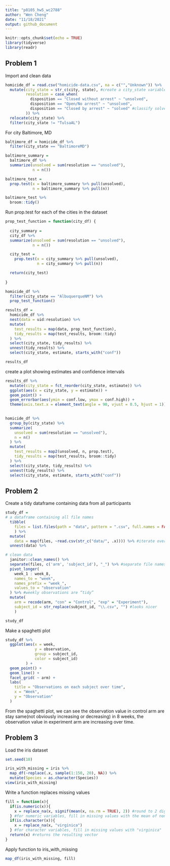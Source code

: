 ```yaml
---
title: "p8105_hw5_wc2788"
author: "Wen Cheng"
date: "11/18/2021"
output: github_document
---
```


```r
knitr::opts_chunk$set(echo = TRUE)
library(tidyverse)
library(readr)
```

## Problem 1
Import and clean data
```r
homicide_df = read.csv("homicide-data.csv", na = c("","Unknown")) %>%
  mutate(city_state = str_c(city, state), #create a city_state variable
         resolution = case_when(
           disposition == "Closed without arrest" ~ "unsolved",
           disposition == "Open/No arrest" ~ "unsolved",
           disposition == "Closed by arrest" ~ "solved" #classify solved and unsolved
         )) %>%
  relocate(city_state) %>%
  filter(city_state != "TulsaAL")
```

For city Baltimore, MD
```r
baltimore_df = homicide_df %>%
  filter(city_state == "BaltimoreMD")

baltimore_summary = 
  baltimore_df %>%
  summarize(unsolved = sum(resolution == "unsolved"),
            n = n())

baltimore_test = 
  prop.test(x = baltimore_summary %>% pull(unsolved),
            n = baltimore_summary %>% pull(n))

baltimore_test %>%
  broom::tidy()
```

Run prop.test for each of the cities in the dataset
```r
prop_test_function = function(city_df) {
  
  city_summary = 
  city_df %>%
  summarize(unsolved = sum(resolution == "unsolved"),
            n = n())

  city_test = 
    prop.test(x = city_summary %>% pull(unsolved),
              n = city_summary %>% pull(n))

  return(city_test)
  
}

homicide_df %>%
  filter(city_state == "AlbuquerqueNM") %>%
  prop_test_function()
```

```r
results_df = 
  homicide_df %>%
  nest(data = uid:resolution) %>%
  mutate(
    test_results = map(data, prop_test_function),
    tidy_results = map(test_results, broom::tidy)
  ) %>%
  select(city_state, tidy_results) %>%
  unnest(tidy_results) %>%
  select(city_state, estimate, starts_with("conf"))

results_df
```

create a plot showing estimates and confidence intervals
```r
results_df %>%
  mutate(city_state = fct_reorder(city_state, estimate)) %>%
  ggplot(aes(x = city_state, y = estimate)) +
  geom_point() +
  geom_errorbar(aes(ymin = conf.low, ymax = conf.high)) +
  theme(axis.text.x = element_text(angle = 90, vjust = 0.5, hjust = 1))
  
```

```r
homicide_df %>%
  group_by(city_state) %>%
  summarize(
    unsolved = sum(resolution == "unsolved"),
    n = n()
  ) %>%
  mutate(
    test_results = map2(unsolved, n, prop.test),
    tidy_results = map(test_results, broom::tidy)
  ) %>%
  select(city_state, tidy_results) %>%
  unnest(tidy_results) %>%
  select(city_state, estimate, starts_with("conf"))
```

## Problem 2

Create a tidy dataframe containing data from all participants
```r
study_df = 
# a dataframe containing all file names
  tibble(
    files = list.files(path = "data", pattern = ".csv", full.names = FALSE)
    ) %>%
  mutate(
    data = map(files, ~read.csv(str_c("data/", .x)))) %>% #iterate over file names
  unnest(data) %>% 

# clean data
  janitor::clean_names() %>% 
  separate(files, c('arm', 'subject_id'), "_") %>% #separate file names into arm and subject ID
  pivot_longer(
    week_1 : week_8,
    names_to = "week",
    names_prefix = "week_",
    values_to = "observation"
  ) %>% #weekly observations are “tidy”
  mutate(
    arm = recode(arm, "con" = "Control", "exp" = "Experiment"),
    subject_id = str_replace(subject_id, "\\.csv", "") #looks nicer
    )

study_df
```

Make a spaghetti plot
```r
study_df %>% 
  ggplot(aes(x = week, 
             y = observation, 
             group = subject_id, 
             color = subject_id)
         ) + 
  geom_point() +
  geom_line() +
  facet_grid( ~ arm) +
  labs(
    title = "Observations on each subject over time",
    x = "Week",
    y = "Observation"
  ) 
```
From the spaghetti plot, we can see the observation value in control arm are stay same(not obviously increasing or decreasing) in 8 weeks, the observation value in experiment arm are increasing over time.

## Problem 3
Load the iris dataset
```r
set.seed(10)

iris_with_missing = iris %>% 
  map_df(~replace(.x, sample(1:150, 20), NA)) %>%
  mutate(Species = as.character(Species))
view(iris_with_missing)
```

Write a function replaces missing values
```r
fill = function(x){
  if(is.numeric(x)){
    x = replace_na(x, signif(mean(x, na.rm = TRUE), 2)) #round to 2 digit
  } #for numeric variables, fill in missing values with the mean of non-missing values
  if(is.character(x)){
    x = replace_na(x, "virginica")
  } #for character variables, fill in missing values with "virginica"
  return(x) #returns the resulting vector
}
```

Apply function to iris_with_missing
```r
map_df(iris_with_missing, fill)
```